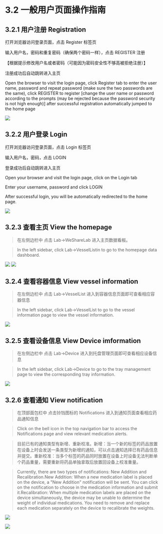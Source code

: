 # 3.2 一般用户页面操作指南

## 3.2.1 用户注册 Registration

打开浏览器访问登录页面，点击 Register 标签页

输入用户名，密码和重复密码（确保两个密码一样），点击 REGISTER 注册

【根据提示修改用户名或者密码（可能因为密码安全性不够高被拒绝注册）】

注册成功后自动跳转进入主页

Open the browser to visit the login page, click Register tab to enter the user name, password and repeat password (make sure the two passwords are the same), click REGISTER to register [change the user name or password according to the prompts (may be rejected because the password security is not high enough)] after successful registration automatically jumped to the home page

![](../../public/images/user-register-1.png)

## 3.2.2 用户登录 Login

打开浏览器访问登录页面，点击 Login 标签页

输入用户名，密码，点击 LOGIN

登录成功后自动跳转进入主页

Open your browser and visit the login page, click on the Login tab

Enter your username, password and click LOGIN

After successful login, you will be automatically redirected to the home page.

![](../../public/images/user-login-1.png)

## 3.2.3 查看主页 View the homepage

> 在左侧边栏中 点击 Lab->WeShareLab 进入主页数据看板。

> In the left sidebar, click Lab->VesselListin to go to the homepage data dashboard.

![](../../public/user-dashboard-1.png)
![](../../public/user-dashboard-2.png)

## 3.2.4 查看容器信息 View vessel information

> 在左侧边栏中 点击 Lab->VesselList 进入到容器信息页面即可查看相应容器信息

> In the left sidebar, click Lab->VesselList to go to the vessel information page to view the vessel information.

![](../../public/images/user-vessellist-1.png)

## 3.2.5 查看设备信息 View Device imformation

> 在左侧边栏中 点击 Lab->Device 进入到托盘管理页面即可查看相应设备信息

> In the left sidebar, click Lab->Device to go to the tray management page to view the corresponding tray information.

![](../../public/images/user-devicelist-1.png)

## 3.2.6 查看通知 View notification

> 在顶部面包栏中 点击铃铛图标的 Notifications 进入到通知页面查看相应药品通知信息

> Click on the bell icon in the top navigation bar to access the Notifications page and view relevant medication alerts.

> 目前已有的通知类型有新增、重新校准。新增：当一个新的标签的药品放置在设备上时会发送一条类型为新增的通知，可以点击通知选择已有药品信息并提交。重新校准：当多个标签的药品同时放置在设备上时设备无法判断单个药品重量，需要重新将药品单独拿取后放置回设备上校准重量。

> Currently, there are two types of notifications: New Addition and Recalibration.New Addition: When a new medication label is placed on the device, a "New Addition" notification will be sent. You can click on the notification to choose in the medication information and submit it.Recalibration: When multiple medication labels are placed on the device simultaneously, the device may be unable to determine the weight of individual medications. You need to remove and replace each medication separately on the device to recalibrate the weights.

![](../../public/images/admin-notice-1.png)

![](../../public/images/admin-notice-submit-1.png)
